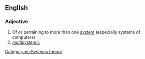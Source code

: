 ==English==

===Adjective===
{{en-adj}}

# Of or pertaining to more than one [[system]] (especially systems of computers)
# [[multisystemic]]

[[Category:en:Systems theory]]